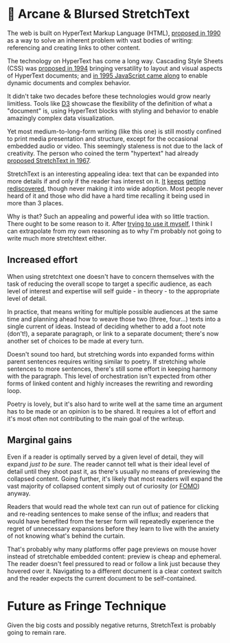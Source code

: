 # 🧞 Arcane & Blursed StretchText

The web is built on HyperText Markup Language (HTML), [proposed in 1990][html]
as a way to solve an inherent problem with vast bodies of writing: referencing
and creating links to other content.

[html]: https://www.w3.org/History/1989/proposal.html

The technology on HyperText has come a long way. Cascading Style Sheets (CSS)
was [proposed in 1994][css] bringing versatility to layout and visual aspects of
HyperText documents; and [in 1995 JavaScript came along][js] to enable dynamic
documents and complex behavior.

[css]: https://www.w3.org/People/howcome/p/cascade.html
[js]: https://web.archive.org/web/20070916144913/https://wp.netscape.com/newsref/pr/newsrelease67.html

It didn't take two decades before these technologies would grow nearly
limitless. Tools like [D3][] showcase the flexibility of the definition of what
a "document" is, using HyperText blocks with styling and behavior to enable
amazingly complex data visualization.

[D3]: https://d3js.org

Yet most medium-to-long-form writing (like this one) is still mostly confined to
print media presentation and structure, except for the occasional embedded audio
or video. This seemingly staleness is not due to the lack of creativity. The
person who coined the term "hypertext" had already [proposed StretchText in
1967][stretchtext].

[stretchtext]: https://xanadu.com/XUarchive/htn8.tif

StretchText is an interesting appealing idea: text that can be expanded into
more details if and only if the reader has interest on it. [It][st1]
[keeps][st2] [getting][st3] [rediscovered][st4], though never making it into
wide adoption. Most people never heard of it and those who did have a hard time
recalling it being used in more than 3 places.

[st1]: https://web.archive.org/web/20110305060430/https://www.telescopictext.org/text/KPx0nlXlKTciC
[st2]: https://web.archive.org/web/20130810011821/https://github.com/cantino/expando
[st3]: https://web.archive.org/web/20170408235800/http://stretchtext.tiddlyspot.com/
[st4]: https://web.archive.org/web/20220817154515/https://ncase.me/nutshell/

Why is that? Such an appealing and powerful idea with so little traction. There
ought to be some reason to it. After [trying to use it myself][life], I think I
can extrapolate from my own reasoning as to why I'm probably not going to write
much more stretchtext either.

[life]: /articles/life

## Increased effort

When using stretchtext one doesn't have to concern themselves with the task of
reducing the overall scope to target a specific audience, as each level of
interest and expertise will self guide - in theory - to the appropriate level of
detail.

In practice, that means writing for multiple possible audiences at the same time
and planning ahead how to weave those two (three, four...) texts into a single
current of ideas. Instead of deciding whether to add a foot note (don't!), a
separate paragraph, or link to a separate document; there's now another set of
choices to be made at every turn.

Doesn't sound too hard, but stretching words into expanded forms within parent
sentences requires writing similar to poetry. If stretching whole sentences to
more sentences, there's still some effort in keeping harmony with the paragraph.
This level of orchestration isn't expected from other forms of linked content
and highly increases the rewriting and rewording loop.

Poetry is lovely, but it's also hard to write well at the same time an argument
has to be made or an opinion is to be shared. It requires a lot of effort and
it's most often not contributing to the main goal of the writeup.

## Marginal gains

Even if a reader is optimally served by a given level of detail, they will
expand _just to be sure_. The reader cannot tell what is their ideal level of
detail until they shoot past it, as there's usually no means of previewing the
collapsed content. Going further, it's likely that most readers will expand the
vast majority of collapsed content simply out of curiosity (or [FOMO][]) anyway.

[FOMO]: https://en.wikipedia.org/wiki/Fear_of_missing_out

Readers that would read the whole text can run out of patience for clicking and
re-reading sentences to make sense of the influx; and readers that would have
benefited from the terser form will repeatedly experience the regret of
unnecessary expansions before they learn to live with the anxiety of not knowing
what's behind the curtain.

That's probably why many platforms offer page previews on mouse hover instead of
stretchable embedded content: preview is cheap and ephemeral. The reader doesn't
feel pressured to read or follow a link just because they hovered over it.
Navigating to a different document is a clear context switch and the reader
expects the current document to be self-contained.

# Future as Fringe Technique

Given the big costs and possibly negative returns, StretchText is probably going
to remain rare.